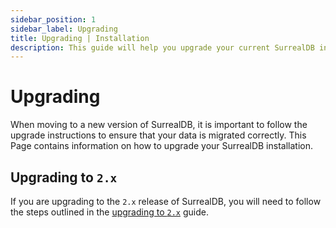 ```yaml
---
sidebar_position: 1
sidebar_label: Upgrading
title: Upgrading | Installation
description: This guide will help you upgrade your current SurrealDB installation to the latest `2.0.0-beta` release.
---
```


# Upgrading

When moving to a new version of SurrealDB, it is important to follow the upgrade instructions to ensure that your data is migrated correctly. This Page contains information on how to upgrade your SurrealDB installation. 

## Upgrading to `2.x`

If you are upgrading to the `2.x` release of SurrealDB, you will need to follow the steps outlined in the [upgrading to `2.x`](/docs/surrealdb/installation/upgrading/migrating-data-to-2x) guide.
